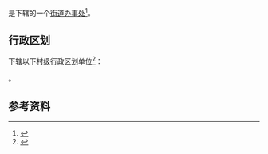 {{中国乡级行政区|32/13/24/003/000}}

'''{{PAGENAMEBASE}}'''是{{PRC admin/fullname|32/13/24/003/000|3}}下辖的一个[[街道办事处|街道办事处]]<ref>{{PRC admin/ref sgc|{{PRC admin/parent|32/13/24/003/000}}}}</ref>。

== 行政区划 ==
{{PAGENAMEBASE}}下辖以下村级行政区划单位<ref>{{PRC admin/ref sgc|32/13/24/003/000}}</ref>：

{{PRC admin/children|32/13/24/003/000}}。

== 参考资料 ==
{{reflist}}

{{江苏行政区划小作品}}
{{PRC admin/navcat|32/13/24/003/000}}